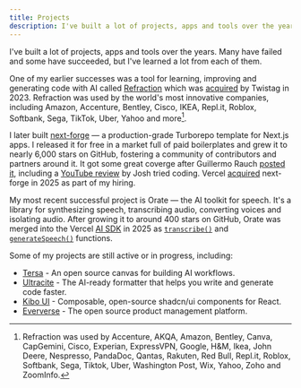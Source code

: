 ```yaml
---
title: Projects
description: I've built a lot of projects, apps and tools over the years.
---
```


I've built a lot of projects, apps and tools over the years. Many have failed and some have succeeded, but I've learned a lot from each of them.

One of my earlier successes was a tool for learning, improving and generating code with AI called [Refraction](https://www.refraction.com/) which was [acquired](https://x.com/haydenbleasel/status/1678770475647012864) by Twistag in 2023. Refraction was used by the world's most innovative companies, including Amazon, Accenture, Bentley, Cisco, IKEA, Repl.it, Roblox, Softbank, Sega, TikTok, Uber, Yahoo and more[^1].

I later built [next-forge](https://www.next-forge.com/) — a production-grade Turborepo template for Next.js apps. I released it for free in a market full of paid boilerplates and grew it to nearly 6,000 stars on GitHub, fostering a community of contributors and partners around it. It got some great coverge after Guillermo Rauch [posted it](https://x.com/rauchg/status/1853171412766466119), including a [YouTube review](https://youtu.be/aHZz_6NhQkQ) by Josh tried coding. Vercel [acquired](https://x.com/haydenbleasel/status/1929625673586598148) next-forge in 2025 as part of my hiring.

My most recent successful project is Orate &mdash; the AI toolkit for speech. It's a library for synthesizing speech, transcribing audio, converting voices and isolating audio. After growing it to around 400 stars on GitHub, Orate was merged into the Vercel [AI SDK](https://ai-sdk.dev/) in 2025 as [`transcribe()`](https://x.com/aisdk/status/1909603418639155460) and [`generateSpeech()`](https://x.com/aisdk/status/1911763995272626504) functions.

Some of my projects are still active or in progress, including:

- [Tersa](https://www.tersa.ai/) - An open source canvas for building AI workflows.
- [Ultracite](https://www.ultracite.ai/) - The AI-ready formatter that helps you write and generate code faster.
- [Kibo UI](https://www.kibo-ui.com/) - Composable, open-source shadcn/ui components for React.
- [Eververse](https://www.eververse.ai/) - The open source product management platform.

[^1]: Refraction was used by Accenture, AKQA, Amazon, Bentley, Canva, CapGemini, Cisco, Experian, ExpressVPN, Google, H&M, Ikea, John Deere, Nespresso, PandaDoc, Qantas, Rakuten, Red Bull, Repl.it, Roblox, Softbank, Sega, Tiktok, Uber, Washington Post, Wix, Yahoo, Zoho and ZoomInfo.

